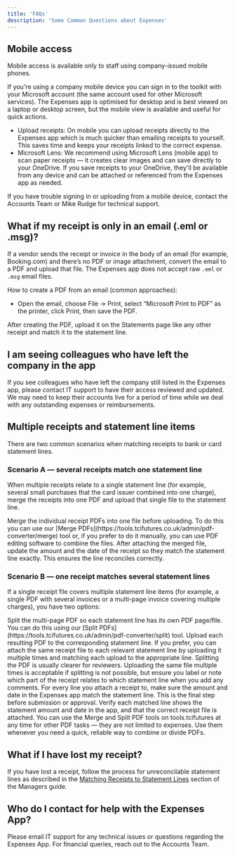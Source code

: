 ```yaml
---
title: 'FAQs'
description: 'Some Common Questions about Expenses'
---
```


## Mobile access

<Info>

Mobile access is available only to staff using company-issued mobile phones.

</Info>

If you're using a company mobile device you can sign in to the toolkit with your Microsoft account (the same account used for other Microsoft services). The Expenses app is optimised for desktop and is best viewed on a laptop or desktop screen, but the mobile view is available and useful for quick actions.

- Upload receipts: On mobile you can upload receipts directly to the Expenses app which is much quicker than emailing receipts to yourself. This saves time and keeps your receipts linked to the correct expense.
- Microsoft Lens: We recommend using Microsoft Lens (mobile app) to scan paper receipts — it creates clear images and can save directly to your OneDrive. If you save receipts to your OneDrive, they'll be available from any device and can be attached or referenced from the Expenses app as needed.

If you have trouble signing in or uploading from a mobile device, contact the Accounts Team or Mike Rudge for technical support.

## What if my receipt is only in an email (.eml or .msg)?

If a vendor sends the receipt or invoice in the body of an email (for example, Booking.com) and there’s no PDF or image attachment, convert the email to a PDF and upload that file. The Expenses app does not accept raw `.eml` or `.msg` email files.

How to create a PDF from an email (common approaches):

- Open the email, choose File → Print, select “Microsoft Print to PDF” as the printer, click Print, then save the PDF.

After creating the PDF, upload it on the Statements page like any other receipt and match it to the statement line.

## I am seeing colleagues who have left the company in the app

If you see colleagues who have left the company still listed in the Expenses app, please contact IT support to have their access reviewed and updated. We may need to keep their accounts live for a period of time while we deal with any outstanding expenses or reimbursements.

## Multiple receipts and statement line items

There are two common scenarios when matching receipts to bank or card statement lines.

### Scenario A — several receipts match one statement line

When multiple receipts relate to a single statement line (for example, several small purchases that the card issuer combined into one charge), merge the receipts into one PDF and upload that single file to the statement line.

<Steps>
<Step title="Create a merged PDF">
	Merge the individual receipt PDFs into one file before uploading. To do this you can use our [Merge PDFs](https://tools.tcifutures.co.uk/admin/pdf-converter/merge) tool or, if you prefer to do it manually, you can use PDF editing software to combine the files.
	
</Step>

<Step title="Update the Expenses entry">
	After attaching the merged file, update the amount and the date of the receipt so they match the statement line exactly. This ensures the line reconciles correctly.
	
</Step>
</Steps>

### Scenario B — one receipt matches several statement lines

If a single receipt file covers multiple statement line items (for example, a single PDF with several invoices or a multi-page invoice covering multiple charges), you have two options:

<Steps>
<Step title="Split the PDF into separate pages/files">
	Split the multi-page PDF so each statement line has its own PDF page/file. You can do this using our [Split PDFs](https://tools.tcifutures.co.uk/admin/pdf-converter/split) tool. Upload each resulting PDF to the corresponding statement line.
	
</Step>

<Step title='Or: upload the same file multiple times'>
	If you prefer, you can attach the same receipt file to each relevant statement
	line by uploading it multiple times and matching each upload to the
	appropriate line.
	<Warning>
		Splitting the PDF is usually clearer for reviewers. Uploading the same file
		multiple times is acceptable if splitting is not possible, but ensure you
		label or note which part of the receipt relates to which statement line when
		you add any comments.
	</Warning>
</Step>

<Step title="Final verification">
	For every line you attach a receipt to, make sure the amount and date in the Expenses app match the statement line. This is the final step before submission or approval.
	<Check>
	Verify each matched line shows the statement amount and date in the app, and that the correct receipt file is attached.
	</Check>
</Step>
</Steps>

<Tip>
	You can use the Merge and Split PDF tools on tools.tcifutures at any time for
	other PDF tasks — they are not limited to expenses. Use them whenever you need
	a quick, reliable way to combine or divide PDFs.
</Tip>

## What if I have lost my receipt?

If you have lost a receipt, follow the process for unreconcilable statement lines as described in the [Matching Receipts to Statement Lines](card-holder#unreconcilable-statement-lines) section of the Managers guide.

## Who do I contact for help with the Expenses App?

Please email IT support for any technical issues or questions regarding the Expenses App. For financial queries, reach out to the Accounts Team.
